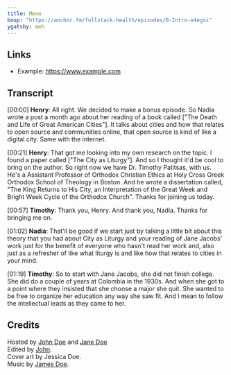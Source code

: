 ```yaml
---
title: Meow
boop: "https://anchor.fm/fullstack-health/episodes/0-Intro-e4egsi"
ygatsby: meh
---
```


## Links

- Example: https://www.example.com

## Transcript

[00:00] **Henry**:  All right. We decided to make a bonus episode. So Nadia wrote a post a month ago about her reading of a book called ["The Death and Life of Great American Cities"]. It talks about cities and how that relates to open source and communities online, that open source is kind of like a digital city. Same with the internet.

[00:21] **Henry**:  That got me looking into my own research on the topic. I found a paper called ["The City as Liturgy"]. And so I thought it'd be cool to bring on the author. So right now we have Dr. Timothy Patitsas, with us. He's a Assistant Professor of Orthodox Christian Ethics at Holy Cross Greek Orthodox School of Theology in Boston. And he wrote a dissertation called, "The King Returns to His City, an Interpretation of the Great Week and Bright Week Cycle of the Orthodox Church". Thanks for joining us today.

[00:57] **Timothy**: Thank you, Henry. And thank you, Nadia. Thanks for bringing me on.

[01:02] **Nadia**:  That'll be good if we start just by talking a little bit about this theory that you had about City as Liturgy and your reading of Jane Jacobs' work just for the benefit of everyone who hasn't read her work and, also just as a refresher of like what liturgy is and like how that relates to cities in your mind.

[01:19] **Timothy**: So to start with Jane Jacobs, she did not finish college. She did do a couple of years at Colombia in the 1930s. And when she got to a point where they insisted that she choose a major she quit. She wanted to be free to organize her education any way she saw fit. And I mean to follow the intellectual leads as they came to her.

## Credits

Hosted by [John Doe](#) and [Jane Doe](#)<br />
Edited by [John](https://twitter.com/left_pad). <br />
Cover art by Jessica Doe. <br />
Music by [James Doe](#).
